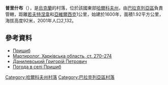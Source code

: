 {{coord|49|30|42|N|36|44|56|E|scale:100000_region:UA|display=title}}

'''普里什布'''（{{lang-uk|Пришиб}}），是[[烏克蘭|烏克蘭]]的村落，位於該國東部[[哈爾科夫州|哈爾科夫州]]，由[[巴拉克列亞區|巴拉克列亞區]]負責管轄，距離[[若夫特涅韋_(巴拉克列亞區)|若夫特涅韋]]和[[亞維爾西克|亞維爾西克]]1公里，始建於1600年，面積1.92平方公里，海拔高度92米，2001年人口2,132。

==參考資料==
*[http://w1.c1.rada.gov.ua/pls/z7502/A005?rdat1=02.09.2011&rf7571=32134 Пришиб]{{dead link|date=2018年3月 |bot=InternetArchiveBot |fix-attempted=yes }}
*[http://www.memory.gov.ua:8080/data/upload/publication/main/ua/1090/41.pdf Мартиролог. Харківська область, ст. 270–274] {{Wayback|url=http://www.memory.gov.ua:8080/data/upload/publication/main/ua/1090/41.pdf |date=20140223233012 }}
*[http://history.org.ua/?termin=Danylevsky_G Данилевський Григорій Петрович] {{Wayback|url=http://history.org.ua/?termin=Danylevsky_G |date=20150925133136 }}
* [http://weather.in.ua/ua/har'kovskaja/21670 Погода в селі Пришиб] {{Wayback|url=http://weather.in.ua/ua/har%27kovskaja/21670 |date=20200919145717 }}

{{DEFAULTSORT:Пришиб}}
[[Category:哈爾科夫州村落|Category:哈爾科夫州村落]]
[[Category:巴拉克列亞區村落|Category:巴拉克列亞區村落]]


{{Kharkiv-geo-stub}}